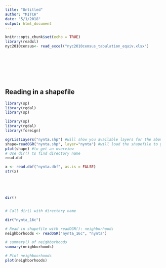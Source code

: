 ```yaml
---
title: "Untitled"
author: "MITCH"
date: "5/1/2018"
output: html_document
---
```


```r
knitr::opts_chunk$set(echo = TRUE)
library(readxl)
nyc2010census<- read_excel("nyc2010census_tabulation_equiv.xlsx")









```


## Reading in a shapefile


```r
library(sp)
library(rgdal)
library(sp)

```

```r
library(sp)
library(rgdal)
library(foreign)

ogrListLayers("nynta.shp") #will show you available layers for the above dataset
shape=readOGR("nynta.shp", layer="nynta") #will load the shapefile to your dataset.
plot(shape) #to get an overview
# Use dir() to find directory name
read.dbf

x <- read.dbf("nynta.dbf", as.is = FALSE)
str(x)





dir()


# Call dir() with directory name

dir("nynta_16c")

# Read in shapefile with readOGR(): neighborhoods
neighborhoods <- readOGR("nynta_16c", "nynta")

# summary() of neighborhoods
summary(neighborhoods)

# Plot neighboorhoods
plot(neighborhoods)
```

